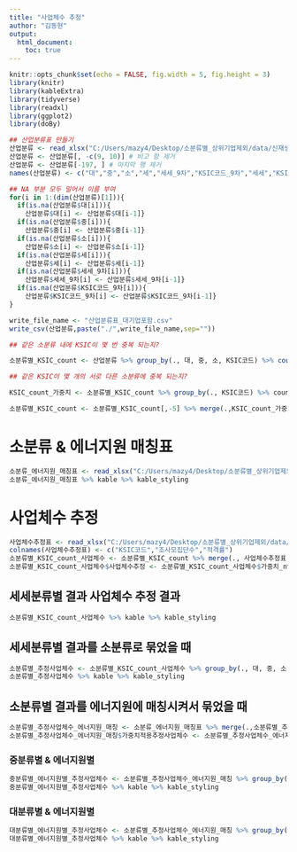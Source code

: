 ```yaml
---
title: "사업체수 추정"
author: "김동현"
output:
  html_document:
    toc: true
---
```


```r
knitr::opts_chunk$set(echo = FALSE, fig.width = 5, fig.height = 3)
library(knitr)
library(kableExtra)
library(tidyverse)
library(readxl)
library(ggplot2)
library(doBy)
```


```r
## 산업분류표 만들기
산업분류 <- read_xlsx("C:/Users/mazy4/Desktop/소분류별_상위기업제외/data/신재생에너지 산업 특수분류체계 연계 KSIC(9차-10차)_E3_20200323.xlsx", skip = 1)
산업분류 <- 산업분류[, -c(9, 10)] # 비고 항 제거
산업분류 <- 산업분류[-197, ] # 마지막 행 제거
names(산업분류) <- c("대","중","소","세","세세_9차","KSIC코드_9차","세세","KSIC코드")

## NA 부분 모두 밀어서 이름 부여
for(i in 1:(dim(산업분류)[1])){
  if(is.na(산업분류$대[i])){
    산업분류$대[i] <- 산업분류$대[i-1]}
  if(is.na(산업분류$중[i])){
    산업분류$중[i] <- 산업분류$중[i-1]}
  if(is.na(산업분류$소[i])){
    산업분류$소[i] <- 산업분류$소[i-1]}
  if(is.na(산업분류$세[i])){
    산업분류$세[i] <- 산업분류$세[i-1]}
  if(is.na(산업분류$세세_9차[i])){
    산업분류$세세_9차[i] <- 산업분류$세세_9차[i-1]}
  if(is.na(산업분류$KSIC코드_9차[i])){
    산업분류$KSIC코드_9차[i] <- 산업분류$KSIC코드_9차[i-1]}
}

write_file_name <- "산업분류표_대기업포함.csv"
write_csv(산업분류,paste("./",write_file_name,sep=""))

## 같은 소분류 내에 KSIC이 몇 번 중복 되는지?

소분류별_KSIC_count <- 산업분류 %>% group_by(., 대, 중, 소, KSIC코드) %>% count()

## 같은 KSIC이 몇 개의 서로 다른 소분류에 중복 되는지?

KSIC_count_가중치 <- 소분류별_KSIC_count %>% group_by(., KSIC코드) %>% count %>% mutate(., 가중치_n역수_ = 1/n)

소분류별_KSIC_count <- 소분류별_KSIC_count[,-5] %>% merge(.,KSIC_count_가중치, all.x=TRUE)
```

# 소분류 & 에너지원 매칭표

```r
소분류_에너지원_매칭표 <- read_xlsx("C:/Users/mazy4/Desktop/소분류별_상위기업제외/data/소분류_에너지원_매칭_200323.xlsx",sheet=1)
소분류_에너지원_매칭표 %>% kable %>% kable_styling
```

# 사업체수 추정

```r
사업체수추정표 <- read_xlsx("C:/Users/mazy4/Desktop/소분류별_상위기업제외/data/2019년도 전후방산업 스크린조사 完_191210_종사자 규모별(수정).xlsx", sheet=6, skip=3)[1:102, c(5, 6, 17)]
colnames(사업체수추정표) <- c("KSIC코드","조사모집단수","적격률")
소분류별_KSIC_count_사업체수 <- 소분류별_KSIC_count %>% merge(., 사업체수추정표, all.x=TRUE)
소분류별_KSIC_count_사업체수$사업체수추정 <- 소분류별_KSIC_count_사업체수$가중치_n역수_ * 소분류별_KSIC_count_사업체수$조사모집단수 * 소분류별_KSIC_count_사업체수$적격률
```

## 세세분류별 결과 사업체수 추정 결과

```r
소분류별_KSIC_count_사업체수 %>% kable %>% kable_styling
```

## 세세분류별 결과를 소분류로 묶었을 때

```r
소분류별_추정사업체수 <- 소분류별_KSIC_count_사업체수 %>% group_by(., 대, 중, 소) %>% summarize(., 추정사업체수=sum(사업체수추정, na.rm=TRUE))
소분류별_추정사업체수 %>% kable %>% kable_styling
```

## 소분류별 결과를 에너지원에 매칭시켜서 묶었을 때

```r
소분류별_추정사업체수_에너지원_매칭 <- 소분류_에너지원_매칭표 %>% merge(.,소분류별_추정사업체수, all.x=TRUE)
소분류별_추정사업체수_에너지원_매칭$가중치적용추정사업체수 <- 소분류별_추정사업체수_에너지원_매칭$추정사업체수 * 소분류별_추정사업체수_에너지원_매칭$가중치
```

### 중분류별 & 에너지원별

```r
중분류별_에너지원별_추정사업체수 <- 소분류별_추정사업체수_에너지원_매칭 %>% group_by(., 대, 중, 에너지원) %>% summarize(., 추정사업체수 = sum(가중치적용추정사업체수, na.rm=TRUE))
중분류별_에너지원별_추정사업체수 %>% kable %>% kable_styling
```

### 대분류별 & 에너지원별

```r
대분류별_에너지원별_추정사업체수 <- 소분류별_추정사업체수_에너지원_매칭 %>% group_by(., 대, 에너지원) %>% summarize(., 추정사업체수 = sum(가중치적용추정사업체수, na.rm=TRUE))
대분류별_에너지원별_추정사업체수 %>% kable %>% kable_styling
```